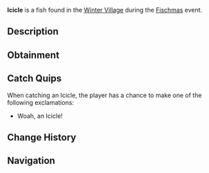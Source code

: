 {{FishInfobox
|image          = Icicle.png
|rarity         = Limited
|event          = Fischmas
|sea            = First Sea
|location       = [[Fischmas]]
|sublocation    = 
|sources        = Fishing Rod, Supreme Present, Unique Present
|radar_location = 
|xp             = 60
|weather        = 
|time           = 
|season         = 
|bait           = Holly Berry
|base_weight    = 1.2
|base_value     = 130
|weight_range   = 0.8
|base_chance    = 1
|base_resil     = 100
}}
'''Icicle''' is a {{Rarity|Limited}} fish found in the [[Winter Village]] during the [[Fischmas]] event.

== Description ==
{{Description|A strong and frigid ice formation with a pointy end.|Bestiary Entry}}

== Obtainment ==
{{Fish Availability|
Fischmas/Winter Village
|top_rods      = 
Ethereal Prism Rod\32686.79\103403.08;
Leviathan's Fang Rod\32148.57\121463.7;
Seraphic Rod\31292.14\104072.26;
No-Life Rod\30459.8\108087.87;
Tempest Rod\29864.54\103094.94;
Resourceful Rod\25298.67\87861.22;
Destiny Rod\26822.6\101677.57;
Heaven's Rod\25181.95\99821.64;
Challenger's Rod\28079.83\103459.32;
Precision Rod\20016.29\82200.28;
Free Spirit Rod\24476.18\101489.48;
Shamrock Rod\20946.87\85259.39;
Rod Of The Forgotten Fang\29295.21\103022.27;
Rod Of The Depths\26390.75\94783.22;
Rod Of The Exalted One\26103.47\99212.7;
Zeus Rod\25584.94\97234.03;
Verdant Shear Rod\25175.49\98687.17;
Trident Rod\24659.46\102249.43;
Blazebringer Rod\24375.61\93947.89;
Depthseeker Rod\22901.73\87765.72;
Avalanche Rod\20733.74\79209.78;
Volcanic Rod\19950.56\76895.07;
Training Rod\12191.66\46781.89;
Steady Rod\6598.4\26342.48
|recommended   = Ethereal Prism Rod
}}

== Catch Quips ==
When catching an Icicle, the player has a chance to make one of the following exclamations:
* Woah, an Icicle!

== Change History ==
{{Change History|{{subst:Current Version}}}}

== Navigation ==
{{Fish Navbox|Fischmas}}